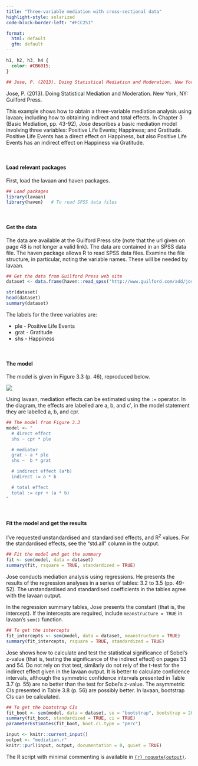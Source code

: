 ```yaml
---
title: "Three-variable mediation with cross-sectional data"
highlight-style: solarized
code-block-border-left: "#FCC251"

format: 
  html: default
  gfm: default
---
```


```css
h1, h2, h3, h4 {
  color: #CB6015;
}
```

```r


## Jose, P. (2013). Doing Statistical Mediation and Moderation. New York, NY: Guilford Press.
```

Jose, P. (2013). Doing Statistical Mediation and Moderation. 
New York, NY: Guilford Press.

This example shows how to obtain a three-variable mediation analysis using lavaan; including how to obtaining indirect and total effects. In Chapter 3 (Basic Mediation, pp. 43-92), Jose describes a basic mediation model involving three variables: Positive Life Events; Happiness; and Gratitude. Positive Life Events has a direct effect on Happiness, but also Positive Life Events has an indirect effect on Happiness via Gratitude.

<br />

#### Load relevant packages

First, load the lavaan and haven packages.

```r

## Load packages
library(lavaan)
library(haven)   # To read SPSS data files
```

<br />

#### Get the data

The data are available at the Guilford Press site (note that the url given on page 48 is not longer a valid link). The data are contained in an SPSS data file. The haven package allows R to read SPSS data files. Examine the file structure, in particular, noting the variable names. These will be needed by lavaan.

```r

## Get the data from Guilford Press web site
dataset <- data.frame(haven::read_spss("http://www.guilford.com/add/jose/mediation_example.sav"))

str(dataset)
head(dataset)
summary(dataset)
```

The labels for the three variables are:  

* ple - Positive Life Events 
* grat - Gratitude
* shs - Happiness 

<br />

#### The model
The model is given in Figure 3.3 (p. 46), reproduced below.

![](images/Mediation.svg){fig-align="left"}

Using lavaan, mediation effects can be estimated using the `:=` operator. In the diagram, the effects are labelled are a, b, and c$'$, in the model statement they are labelled a, b, and cpr.

```r

## The model from Figure 3.3
model <- "
  # direct effect
  shs ~ cpr * ple

  # mediator
  grat ~ a * ple
  shs ~  b * grat

  # indirect effect (a*b)
  indirect := a * b

  # total effect
  total := cpr + (a * b) 
"
```

<br />

#### Fit the model and get the results

I've requested unstandardised and standardised effects, and R^2^ values. For the standardised effects, see the "std.all" column in the output.

```r

## Fit the model and get the summary
fit <- sem(model, data = dataset)
summary(fit, rsquare = TRUE, standardized = TRUE)
```

Jose conducts mediation analysis using regressions. He presents the results of the regression analyses in a series of tables: 3.2 to 3.5 (pp. 49-52). The unstandardised and standardised coefficients in the tables agree with the lavaan output. 

In the regression summary tables, Jose presents the constant (that is, the intercept). If the intercepts are required, include `meanstructure = TRUE` in lavaan's `sem()` function.

```r

## To get the intercepts
fit_intercepts <- sem(model, data = dataset, meanstructure = TRUE)
summary(fit_intercepts, rsquare = TRUE, standardized = TRUE)
```

Jose shows how to calculate and test the statistical significance of Sobel's z-value (that is, testing the significance of the indirect effect) on pages 53 and 54. Do not rely on that test, similarly do not rely of the t-test for the indirect effect given in the lavaan output. It is better to calculate confidence intervals, although the symmetric confidence intervals presented in Table 3.7 (p. 55) are no better than the test for Sobel's z-value. The asymmetric CIs presented in Table 3.8 (p. 56) are possibly better. In lavaan, bootstrap CIs can be calculated.

```r

## To get the bootstrap CIs
fit_boot <- sem(model, data = dataset, se = "bootstrap", bootstrap = 2000)
summary(fit_boot, standardized = TRUE, ci = TRUE)
parameterEstimates(fit_boot, boot.ci.type = "perc")
```


```r
input <- knitr::current_input()
output <- "mediation.r"
knitr::purl(input, output, documentation = 0, quiet = TRUE)
```

The R script with minimal commenting is available in [`{r} noquote(output)`](`{r} noquote(output)`). 